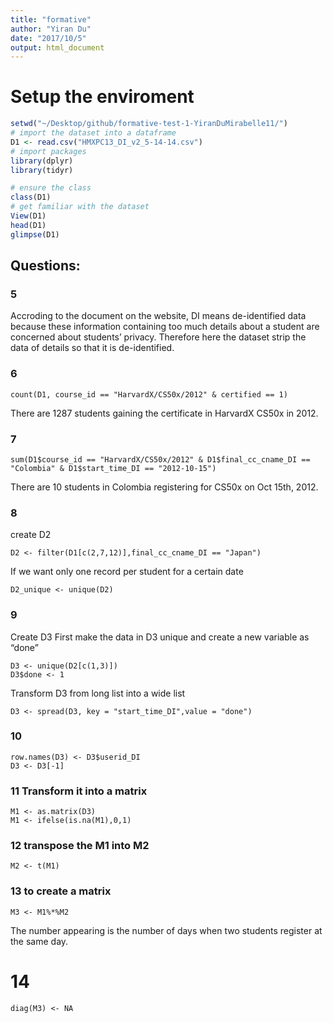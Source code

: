```yaml
---
title: "formative"
author: "Yiran Du"
date: "2017/10/5"
output: html_document
---
```

# Setup the enviroment
```r
setwd("~/Desktop/github/formative-test-1-YiranDuMirabelle11/") 
# import the dataset into a dataframe
D1 <- read.csv("HMXPC13_DI_v2_5-14-14.csv")
# import packages
library(dplyr)
library(tidyr)

# ensure the class
class(D1)
# get familiar with the dataset
View(D1)
head(D1)
glimpse(D1)
```

## Questions:
### 5 
Accroding to the document on the website, DI means de-identified data because these information containing too much details about a student are concerned about students' privacy. Therefore here the dataset strip the data of details so that it is de-identified.


### 6 
``` {}
count(D1, course_id == "HarvardX/CS50x/2012" & certified == 1)
```
There are 1287 students gaining the certificate in HarvardX CS50x in 2012.

### 7 
``` {}
sum(D1$course_id == "HarvardX/CS50x/2012" & D1$final_cc_cname_DI == "Colombia" & D1$start_time_DI == "2012-10-15")
```
There are 10 students in Colombia registering for CS50x on Oct 15th, 2012.

### 8
create D2
``` {}
D2 <- filter(D1[c(2,7,12)],final_cc_cname_DI == "Japan")
```
If we want only one record per student for a certain date
``` {}
D2_unique <- unique(D2)
```

### 9

Create D3
First make the data in D3 unique and create a new variable as "done"
```{}
D3 <- unique(D2[c(1,3)])
D3$done <- 1
```
Transform D3 from long list into a wide list
```{}
D3 <- spread(D3, key = "start_time_DI",value = "done")
```

### 10
```{}
row.names(D3) <- D3$userid_DI
D3 <- D3[-1]
```

### 11 Transform it into a matrix
```{}
M1 <- as.matrix(D3)
M1 <- ifelse(is.na(M1),0,1)
```

### 12 transpose the M1 into M2
```{}
M2 <- t(M1)
```

### 13 to create a matrix
```{}
M3 <- M1%*%M2
```
The number appearing is the number of days when two students register at the same day. 

# 14
```{}
diag(M3) <- NA
```

